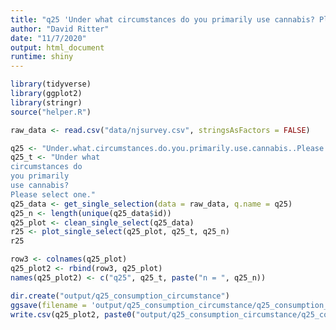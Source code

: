 ```yaml
---
title: "q25 'Under what circumstances do you primarily use cannabis? Please select one.'"
author: "David Ritter"
date: "11/7/2020"
output: html_document
runtime: shiny
---
```


```r
library(tidyverse)
library(ggplot2)
library(stringr)
source("helper.R")
```

```r
raw_data <- read.csv("data/njsurvey.csv", stringsAsFactors = FALSE)
```

```r
q25 <- "Under.what.circumstances.do.you.primarily.use.cannabis..Please.select.one."
q25_t <- "Under what 
circumstances do 
you primarily 
use cannabis? 
Please select one."
q25_data <- get_single_selection(data = raw_data, q.name = q25)
q25_n <- length(unique(q25_data$id))
q25_plot <- clean_single_select(q25_data)
r25 <- plot_single_select(q25_plot, q25_t, q25_n)
r25
```

```r
row3 <- colnames(q25_plot)
q25_plot2 <- rbind(row3, q25_plot)
names(q25_plot2) <- c("q25", q25_t, paste("n = ", q25_n))
```

```r
dir.create("output/q25_consumption_circumstance")
ggsave(filename = 'output/q25_consumption_circumstance/q25_consumption_circumstance.png', plot = r25, device = 'png')
write.csv(q25_plot2, paste0("output/q25_consumption_circumstance/q25_consumption_circumstance_", q25_n,".csv"), row.names=F)
```
